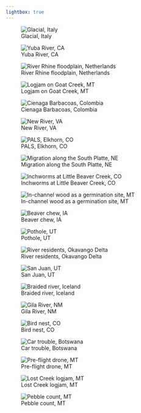 ```yaml
---
lightbox: true
---
```


::: {.grid-layout}
<style>
  /* Remove any margins or padding around images */
  .quarto img {
    width: 100%;
    height: auto;
    object-fit: cover;
    margin: 0;
    padding: 0;
  }

  /* Remove any gaps or spaces in the layout */
  .quarto .column {
    padding: 0;
    margin: 0;
  }

  <!-- /* Optional: if you want to control the space between the images */ -->
  <!-- .quarto .column img { -->
  <!--   margin-bottom: 10px; /* Adjust as needed */ -->
  <!-- } -->
</style>

![Glacial, Italy](photos/dolomites.jpg){group="my-group"}

![Yuba River, CA](photos/yuba.jpg){group="my-group"}

![River Rhine floodplain, Netherlands](photos/rhine.jpg){group="my-group"}


![Logjam on Goat Creek, MT](photos/goat1.jpg){group="my-group"}

![Cienaga Barbacoas, Colombia](photos/colombia1.jpeg){group="my-group"}


![New River, VA](photos/newriver.jpg){group="my-group"}


![PALS, Elkhorn, CO](photos/elkhorn.jpg){group="my-group"}


![Migration along the South Platte, NE](photos/nebraska.jpg){group="my-group"}


![Inchworms at Little Beaver Creek, CO](photos/field_lbc_inchworms.jpg){group="my-group"}


![In-channel wood as a germination site, MT](photos/loggermination.jpg){group="my-group"}

![Beaver chew, IA](photos/iowa_beaver.jpg){group="my-group"}


![Pothole, UT](photos/utah.jpg){group="my-group"}

![River residents, Okavango Delta](photos/okavango.jpg){group="my-group"}



![San Juan, UT](photos/sanjuan.jpg){group="my-group"}

![Braided river, Iceland](photos/braidedriver.jpg){group="my-group"}


![Gila River, NM](photos/gila.jpg){group="my-group"}

![Bird nest, CO](photos/birdnest.jpg){group="my-group"}

![Car trouble, Botswana](photos/okavango2.jpg){group="my-group"}

![Pre-flight drone, MT](photos/drone.jpg){group="my-group"}


![Lost Creek logjam, MT](photos/lostjam.jpg){group="my-group"}

![Pebble count, MT](photos/pebblecount.jpg){group="my-group"}


:::